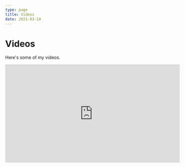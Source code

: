 ```yaml
---
type: page
title: Videos
date: 2021-03-19
---
```



# Videos

Here's some of my videos.
<Bleed full>
 <iframe width="560" height="315" 
src="https://www.youtube.com/embed/sC0NotIxYH4" 
title="YouTube video player"
 frameborder="0"
  allow="accelerometer; autoplay; clipboard-write; encrypted-media; gyroscope; picture-in-picture" allowfullscreen>
  </iframe>
</Bleed>

